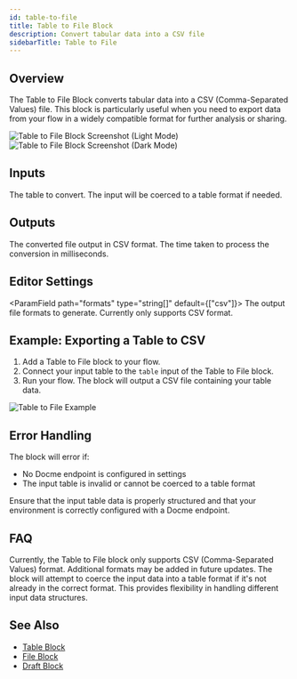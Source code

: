 ```yaml
---
id: table-to-file
title: Table to File Block
description: Convert tabular data into a CSV file
sidebarTitle: Table to File
---
```


## Overview

The Table to File Block converts tabular data into a CSV (Comma-Separated Values) file. This block is particularly useful when you need to export data from your flow in a widely compatible format for further analysis or sharing.

<Frame className="block dark:hidden">
  <img src="/block_reference/assets/table_to_file_light.png" alt="Table to File Block Screenshot (Light Mode)" />
</Frame>
<Frame className="hidden dark:block">
  <img src="/block_reference/assets/table_to_file_dark.png" alt="Table to File Block Screenshot (Dark Mode)" />
</Frame>

## Inputs

<ParamField path="table" type="table" required>
  The table to convert. The input will be coerced to a table format if needed.
</ParamField>

## Outputs

<ResponseField name="file" type="file">
  The converted file output in CSV format.
</ResponseField>

<ResponseField name="duration" type="number">
  The time taken to process the conversion in milliseconds.
</ResponseField>

## Editor Settings

<ParamField path="formats" type="string[]" default={["csv"]}>
  The output file formats to generate. Currently only supports CSV format.
</ParamField>

## Example: Exporting a Table to CSV

1. Add a Table to File block to your flow.
2. Connect your input table to the `table` input of the Table to File block.
3. Run your flow. The block will output a CSV file containing your table data.

<Frame>
  <img src="/images/table-to-file-example.png" alt="Table to File Example" />
</Frame>

## Error Handling

The block will error if:
- No Docme endpoint is configured in settings
- The input table is invalid or cannot be coerced to a table format

<Warning>
  Ensure that the input table data is properly structured and that your environment is correctly configured with a Docme endpoint.
</Warning>

## FAQ

<AccordionGroup>
  <Accordion title="What file formats are supported?">
    Currently, the Table to File block only supports CSV (Comma-Separated Values) format. Additional formats may be added in future updates.
  </Accordion>

  <Accordion title="How does the block handle data type conversion?">
    The block will attempt to coerce the input data into a table format if it's not already in the correct format. This provides flexibility in handling different input data structures.
  </Accordion>
</AccordionGroup>

## See Also

- [Table Block](/block-reference/data/table)
- [File Block](/block-reference/data/file)
- [Draft Block](/block-reference/draft/draft)
